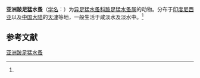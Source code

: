 {{Speciesbox
| name = 亚洲跛足猛水蚤
| status = 
| status_system = 
| image = 
| genus = Mesochra
| species = prowazeki
| authority = (Douwe, 1907)<ref name='id12505'>{{cite web| url =http://www.bioinfo.cn/db05/BjdwSpecies.php?action=view&id=12505| title =亚洲跛足猛水蚤| work =《中国动物物种编目数据库》| publisher =中国科学院微生物研究所| author =中国科学院动物研究所| accessdate =2009-04-28| deadurl =yes| archiveurl =https://web.archive.org/web/20160305000019/http://www.bioinfo.cn/db05/BjdwSpecies.php?action=view&id=12505| archivedate =2016-03-05}}</ref>
}}

'''亚洲跛足猛水蚤'''（[[学名|学名]]：{{lang|la|''Mesochra prowazeki''}}）为[[异足猛水蚤科|异足猛水蚤科]][[跛足猛水蚤属|跛足猛水蚤属]]的动物。分布于[[印度尼西亚|印度尼西亚]]以及[[中国大陆|中国大陆]]的[[天津|天津]]等地，一般生活于咸淡水及淡水中。<ref name='id12505'/>

== 参考文献 ==
{{reflist}}

{{Wikispecies|Mesochra prowazeki}}
{{Taxonbar|from=Q6558202}}

[[Category:跛足猛水蚤属|亚洲跛足猛水蚤]]


{{节肢动物小作品}}